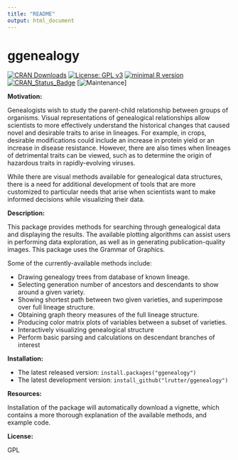 ```yaml
---
title: "README"
output: html_document
---
```


# ggenealogy

[![CRAN Downloads](https://cranlogs.r-pkg.org/badges/grand-total/ggenealogy)](https://cranlogs.r-pkg.org/badges/grand-total/ggenealogy)
[![License: GPL v3](https://img.shields.io/badge/License-GPL%20v3-orange.svg)](https://www.gnu.org/licenses/gpl-3.0)
[![minimal R version](https://img.shields.io/badge/R%3E%3D-3.3.0-6666ff.svg)](https://cran.r-project.org/)
[![CRAN_Status_Badge](http://www.r-pkg.org/badges/version/ggenealogy)](https://cran.r-project.org/package=ggenealogy)
[![Maintenance](https://img.shields.io/badge/Maintained%3F-yes-green.svg)]

**Motivation:**

Genealogists wish to study the parent-child relationship between groups of organisms. Visual representations of genealogical relationships allow scientists to more effectively understand the historical changes that caused novel and desirable traits to arise in lineages. For example, in crops, desirable modifications could include an increase in protein yield or an increase in disease resistance. However, there are also times when lineages of detrimental traits can be viewed, such as to determine the origin of hazardous traits in rapidly-evolving viruses.

While there are visual methods available for genealogical data structures, there is a need for additional development of tools that are more customized to particular needs that arise when scientists want to make informed decisions while visualizing their data.

**Description:** 

This package provides methods for searching through genealogical data and displaying the results. The available plotting algorithms can assist users in performing data exploration, as well as in generating publication-quality images. This package uses the Grammar of Graphics.

Some of the currently-available methods include:

  * Drawing genealogy trees from database of known lineage.
  * Selecting generation number of ancestors and descendants to show around a given variety.
  * Showing shortest path between two given varieties, and superimpose over full lineage structure.
  * Obtaining graph theory measures of the full lineage structure.
  * Producing color matrix plots of variables between a subset of varieties.
  * Interactively visualizing genealogical structure
  * Perform basic parsing and calculations on descendant branches of interest

**Installation:**

* The latest released version: `install.packages("ggenealogy")`
* The latest development version: `install_github("lrutter/ggenealogy")`

**Resources:**

Installation of the package will automatically download a vignette, which contains a more thorough explanation of the available methods, and example code.

**License:**

GPL
